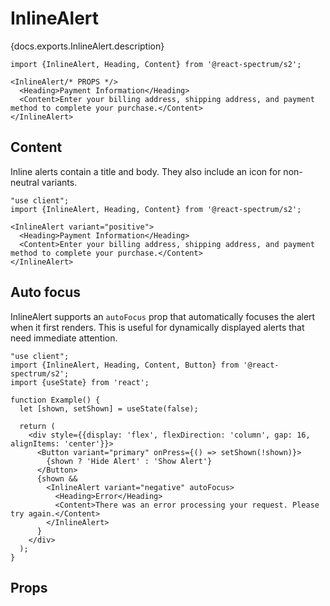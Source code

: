 

# InlineAlert

<PageDescription>{docs.exports.InlineAlert.description}</PageDescription>

```tsx render docs={docs.exports.InlineAlert} links={docs.links} props={['variant', 'fillStyle']} initialProps={{variant: 'neutral'}} type="s2"
import {InlineAlert, Heading, Content} from '@react-spectrum/s2';

<InlineAlert/* PROPS */>
  <Heading>Payment Information</Heading>
  <Content>Enter your billing address, shipping address, and payment method to complete your purchase.</Content>
</InlineAlert>
```

## Content

Inline alerts contain a title and body. They also include an icon for non-neutral variants.

```tsx render
"use client";
import {InlineAlert, Heading, Content} from '@react-spectrum/s2';

<InlineAlert variant="positive">
  <Heading>Payment Information</Heading>
  <Content>Enter your billing address, shipping address, and payment method to complete your purchase.</Content>
</InlineAlert>
```

## Auto focus

InlineAlert supports an `autoFocus` prop that automatically focuses the alert when it first renders. This is useful for dynamically displayed alerts that need immediate attention.

```tsx render hideImports
"use client";
import {InlineAlert, Heading, Content, Button} from '@react-spectrum/s2';
import {useState} from 'react';

function Example() {
  let [shown, setShown] = useState(false);

  return (
    <div style={{display: 'flex', flexDirection: 'column', gap: 16, alignItems: 'center'}}>
      <Button variant="primary" onPress={() => setShown(!shown)}>
        {shown ? 'Hide Alert' : 'Show Alert'}
      </Button>
      {shown &&
        <InlineAlert variant="negative" autoFocus>
          <Heading>Error</Heading>
          <Content>There was an error processing your request. Please try again.</Content>
        </InlineAlert>
      }
    </div>
  );
}
```

## Props

<PropTable component={docs.exports.InlineAlert} links={docs.links} />
